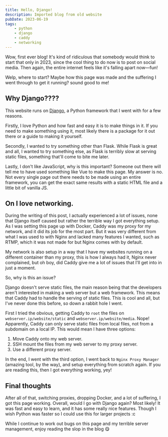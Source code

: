 ```yaml
---
title: Hello, Django!
description: Imported blog from old website
pubDate: 2023-06-19
tags:
    - python
    - django
    - caddy
    - networking
---
```


<Note text="This is an older blog post imported from my old Django website" />

Wow, first ever blog! It's kind of ridiculous that somebody would think to start that only in 2023, since the cool thing to do now is to post on social media. Then again, the entire internet feels like it's falling apart now—fun!

Welp, where to start? Maybe how this page was made and the suffering I went through to get it running? sound good to me!

## Why Django????

This website runs on [Django](https://www.djangoproject.com/), a Python framework that I went with for a few reasons.

Firstly, I love Python and how fast and easy it is to make things in it. If you need to make something using it, most likely there is a package for it out there or a guide to making it yourself.

Secondly, I wanted to try something other than Flask. While Flask is great and all, I wanted to try something else, as Flask is terribly slow at serving static files, something that'll come to bite me later.

Lastly, I don't like JavaScript, why is this important? Someone out there will tell me to have used something like Vue to make this page. My answer is no. Not every single page out there needs to be made using an entire framework, you can get the exact same results with a static HTML file and a little bit of vanilla JS.

## On I love networking.

During the writing of this post, I actually experienced a lot of issues, none that Django itself caused but rather the terrible way I got everything setup. As I was setting this page up with Docker, Caddy was my proxy for my network, and it did its job for the most part. But it was very different from what I was used to with Nginx and lacked many features I wanted, such as RTMP, which it was not made for but Nginx comes with by default.

My network is also setup in a way that I have my websites running on a different container than my proxy, this is how I always had it, Nginx never complained, but oh boy, did Caddy give me a lot of issues that I'll get into in just a moment.

So, why is this an issue?

Django doesn't serve static files, the main reason being that the developers aren't interested in making a web server but a web framework. This means that Caddy had to handle the serving of static files. This is cool and all, but I've never done this before, so down a rabbit hole I went.

First I tried the obvious, getting Caddy to `root` the files on `webserver.ip/website/static` and `webserver.ip/website/media`. Nope! Apparently, Caddy can only serve static files from local files, not from a subdomain on a local IP. This would mean I have three options:

1. Move Caddy onto my web server.
2. SSH mount the files from my web server to my proxy server.
3. Use a different proxy server.

In the end, I went with the third option, I went back to `Nginx Proxy Manager` (amazing tool, by the way), and setup everything from scratch again. If you are reading this, then I got everything working, yey!

## Final thoughts

After all of that, switching proxies, dropping Docker, and a lot of suffering, I got this page working. Overall, would I go with Django again? Most likely! It was fast and easy to learn, and it has some really nice features. Though I wish Python was faster so I could use this for larger projects :c

While I continue to work out bugs on this page and my terrible server management, enjoy reading the slop in the blog 😋